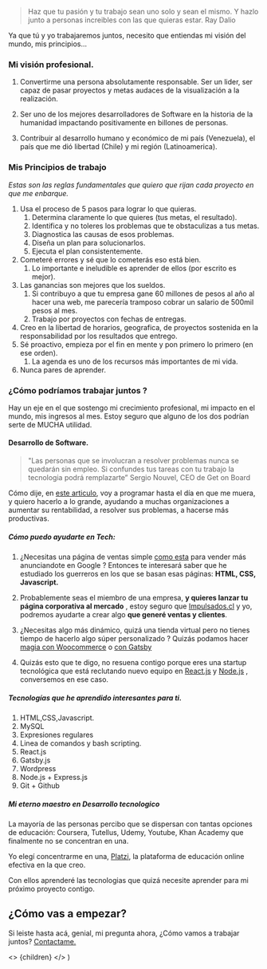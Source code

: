 > Haz que tu pasión y tu trabajo sean uno solo y sean el mismo. Y hazlo junto a personas increibles con las que quieras estar.
Ray Dalio

Ya que tú y yo trabajaremos juntos, necesito que entiendas mi visión del mundo, mis principios...

### Mi visión profesional.

1. Convertirme una persona absolutamente responsable. Ser un lider, ser capaz de pasar proyectos y metas audaces de la visualización a la realización.

2. Ser uno de los mejores desarrolladores de Software en la historia de la humanidad impactando positivamente en billones de personas.

3. Contribuir al desarrollo humano y económico de mi país (Venezuela), el país que me dió libertad (Chile) y mi región (Latinoamerica).

### Mis Principios de trabajo
_Estas son las reglas fundamentales que quiero que rijan cada proyecto en que me enbarque._

1. Usa el proceso de 5 pasos para lograr lo que quieras.
	1. Determina claramente lo que quieres (tus metas, el resultado).
	2. Identifica y no toleres los problemas que te obstaculizas a tus metas.
	3. Diagnostica las causas de esos problemas.
	4. Diseña un plan para solucionarlos.
	5. Ejecuta el plan consistentemente.
2. Cometeré errores y sé que lo cometerás eso está bien.
	1. Lo importante e ineludible es aprender de ellos (por escrito es mejor).
3. Las ganancias son mejores que los sueldos.
	1. Si contribuyo a que tu empresa gane 60 millones de pesos al año al hacer una web, me parecería tramposo cobrar un salario de 500mil pesos al mes.
	2. Trabajo por proyectos con fechas de entregas.
4. Creo en la libertad de horarios, geografica, de proyectos sostenida en la responsabilidad por los resultados que entrego.
5. Sé proactivo, empieza por el fin en mente y pon primero lo primero (en ese orden).
	1. La agenda es uno de los recursos más importantes de mi vida.
6. Nunca pares de aprender.

### ¿Cómo podríamos trabajar juntos ?

Hay un eje en el que sostengo mi crecimiento profesional, mi impacto en el mundo, mis ingresos al mes. Estoy seguro que alguno de los dos podrían serte de MUCHA utilidad.

#### Desarrollo de Software.

> "Las personas que se involucran a resolver problemas nunca se quedarán sin empleo. Si confundes tus tareas con tu trabajo la tecnologia podrá remplazarte”
Sergio Nouvel, CEO de Get on Board

Cómo dije, en [este articulo](/programar-hasta-el-dia-en-que-me-muera/), voy a programar hasta el día en que me muera, y quiero hacerlo a lo grande, ayudando a muchas organizaciones a aumentar su rentabilidad, a resolver sus problemas, a hacerse más productivas.

##### Cómo puedo ayudarte en Tech:

1. ¿Necesitas una página de ventas simple [como esta](https://cursosdeingles.smoothtalkers.cl/) para vender más anunciandote en Google ? Entonces te interesará saber que he estudiado los guerreros en los que se basan esas páginas: **HTML, CSS, Javascript.**

2. Probablemente seas el miembro de una empresa, **y quieres lanzar tu página corporativa al mercado** , estoy seguro que [Impulsados.cl](https://impulsados.cl/) y yo, podremos ayudarte a crear algo **que generé ventas y clientes**.

3. ¿Necesitas algo más dinámico, quizá una tienda virtual pero no tienes tiempo de hacerlo algo súper personalizado ? Quizás podamos hacer [magia con Woocommerce](https://mundorevestimientos.cl/) o [con Gatsby](https://parmsang.github.io/gatsby-starter-ecommerce/)

4. Quizás esto que te digo, no resuena contigo porque eres una startup tecnológica que está reclutando nuevo equipo en [React.js](https://reactjs.org/) y [Node.js](https://nodejs.org/) , conversemos en ese caso.

##### Tecnologías que he aprendido interesantes para ti.

1. HTML,CSS,Javascript.
2. MySQL
3. Expresiones regulares
4. Linea de comandos y bash scripting. 
5. React.js
6. Gatsby.js 
7. Wordpress 
8. Node.js + Express.js
9. Git + Github

##### Mi eterno maestro en Desarrollo tecnologico

La mayoría de las personas percibo que se dispersan con tantas opciones de educación: Coursera, Tutellus, Udemy, Youtube, Khan Academy que finalmente no se concentran en una.

Yo elegí concentrarme en una, [Platzi](https://platzi.com/), la plataforma de educación online efectiva en la que creo.

Con ellos aprenderé las tecnologias que quizá necesite aprender para mi próximo proyecto contigo.

## ¿Cómo vas a empezar?

Si leiste hasta acá, genial, mi pregunta ahora, ¿Cómo vamos a trabajar juntos? [Contactame.](/contacto)

<!-- This default export overrides the default layout ensuring -->
<!--  that the FAQ component isn't wrapped by other elements -->
  <>
    {children}
  </>
)